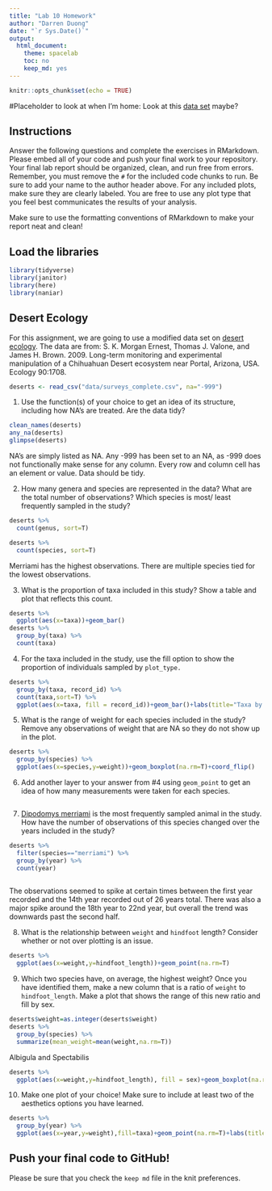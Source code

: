 ---
title: "Lab 10 Homework"
author: "Darren Duong"
date: "`r Sys.Date()`"
output:
  html_document:
    theme: spacelab
    toc: no
    keep_md: yes
---

```{r setup, include=FALSE}
knitr::opts_chunk$set(echo = TRUE)
```


#Placeholder to look at when I'm home:
Look at this [data set](https://www.kaggle.com/datasets/antaresnyc/human-gut-microbiome-with-asd) maybe? 

## Instructions
Answer the following questions and complete the exercises in RMarkdown. Please embed all of your code and push your final work to your repository. Your final lab report should be organized, clean, and run free from errors. Remember, you must remove the `#` for the included code chunks to run. Be sure to add your name to the author header above. For any included plots, make sure they are clearly labeled. You are free to use any plot type that you feel best communicates the results of your analysis.  

Make sure to use the formatting conventions of RMarkdown to make your report neat and clean!  

## Load the libraries
```{r message=FALSE, warning=FALSE}
library(tidyverse)
library(janitor)
library(here)
library(naniar)
``` 

## Desert Ecology
For this assignment, we are going to use a modified data set on [desert ecology](http://esapubs.org/archive/ecol/E090/118/). The data are from: S. K. Morgan Ernest, Thomas J. Valone, and James H. Brown. 2009. Long-term monitoring and experimental manipulation of a Chihuahuan Desert ecosystem near Portal, Arizona, USA. Ecology 90:1708.
```{r}
deserts <- read_csv("data/surveys_complete.csv", na="-999")
```

1. Use the function(s) of your choice to get an idea of its structure, including how NA's are treated. Are the data tidy?  

```{r}
clean_names(deserts)
any_na(deserts)
glimpse(deserts)
```
NA's are simply listed as NA. Any -999 has been set to an NA, as -999 does not functionally make sense for any column. Every row and column cell has an element or value. Data should be tidy.

2. How many genera and species are represented in the data? What are the total number of observations? Which species is most/ least frequently sampled in the study?

```{r}
deserts %>%
  count(genus, sort=T)

deserts %>%
  count(species, sort=T)

```
Merriami has the highest observations. There are multiple species tied for the lowest observations.

3. What is the proportion of taxa included in this study? Show a table and plot that reflects this count.

```{r}
deserts %>%
  ggplot(aes(x=taxa))+geom_bar()
deserts %>%
  group_by(taxa) %>%
  count(taxa)
```


4. For the taxa included in the study, use the fill option to show the proportion of individuals sampled by `plot_type.`

```{r}
deserts %>%
  group_by(taxa, record_id) %>%
  count(taxa,sort=T) %>%
  ggplot(aes(x=taxa, fill = record_id))+geom_bar()+labs(title="Taxa by Proportion", x = "Taxa", fill ="Record ID")
```


5. What is the range of weight for each species included in the study? Remove any observations of weight that are NA so they do not show up in the plot.

```{r}
deserts %>%
  group_by(species) %>%
  ggplot(aes(x=species,y=weight))+geom_boxplot(na.rm=T)+coord_flip()
```


6. Add another layer to your answer from #4 using `geom_point` to get an idea of how many measurements were taken for each species.

```{r}

```


7. [Dipodomys merriami](https://en.wikipedia.org/wiki/Merriam's_kangaroo_rat) is the most frequently sampled animal in the study. How have the number of observations of this species changed over the years included in the study?

```{r}
deserts %>%
  filter(species=="merriami") %>%
  group_by(year) %>%
  count(year)
  
```

The observations seemed to spike at certain times between the first year recorded and the 14th year recorded out of 26 years total. There was also a major spike around the 18th year to 22nd year, but overall the trend was downwards past the second half.

8. What is the relationship between `weight` and `hindfoot` length? Consider whether or not over plotting is an issue.

```{r}
deserts %>%
  ggplot(aes(x=weight,y=hindfoot_length))+geom_point(na.rm=T)
```


9. Which two species have, on average, the highest weight? Once you have identified them, make a new column that is a ratio of `weight` to `hindfoot_length`. Make a plot that shows the range of this new ratio and fill by sex.

```{r}
deserts$weight=as.integer(deserts$weight)
deserts %>%
  group_by(species) %>%
  summarize(mean_weight=mean(weight,na.rm=T))
```
Albigula and Spectabilis

```{r}
deserts %>%
  ggplot(aes(x=weight,y=hindfoot_length), fill = sex)+geom_boxplot(na.rm=T)+coord_flip()
```


10. Make one plot of your choice! Make sure to include at least two of the aesthetics options you have learned.

```{r}
deserts %>%
  group_by(year) %>%
  ggplot(aes(x=year,y=weight),fill=taxa)+geom_point(na.rm=T)+labs(title="Weight by Year",x="Year",fill="By Taxa")
```


## Push your final code to GitHub!
Please be sure that you check the `keep md` file in the knit preferences. 